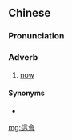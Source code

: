 {{also|这会}}
==Chinese==
{{zh-forms|s=这会}}

===Pronunciation===
{{zh-pron
|m=zhèhuì,er=y
|h=pfs=liá-voi
|cat=adv
}}

===Adverb===
{{zh-adv}}

# {{lb|zh|colloquial}} [[now]]

====Synonyms====
* {{zh-l|現在}}

{{zh-cat|Intermediate}}

[[mg:這會]]